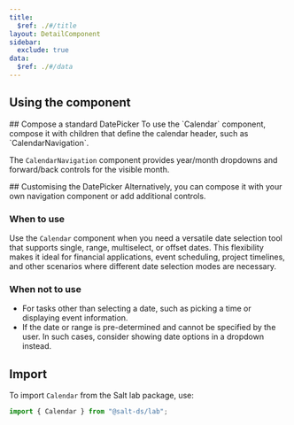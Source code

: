 ```yaml
---
title:
  $ref: ./#/title
layout: DetailComponent
sidebar:
  exclude: true
data:
  $ref: ./#/data
---
```


## Using the component

<LivePreviewControls>
<LivePreview componentName="calendar" exampleName="Single">
## Compose a standard DatePicker
To use the `Calendar` component, compose it with children that define the calendar header, such as `CalendarNavigation`.

The `CalendarNavigation` component provides year/month dropdowns and forward/back controls for the visible month.

</LivePreview>
</LivePreviewControls>

<LivePreviewControls>
  <LivePreview
    componentName="calendar"
    displayName="Custom header"
    exampleName="CustomHeader"
  >
    ## Customising the DatePicker Alternatively, you can compose it with your
    own navigation component or add additional controls.
  </LivePreview>
</LivePreviewControls>

### When to use

Use the `Calendar` component when you need a versatile date selection tool that supports single, range, multiselect, or offset dates. This flexibility makes it ideal for financial applications, event scheduling, project timelines, and other scenarios where different date selection modes are necessary.

### When not to use

- For tasks other than selecting a date, such as picking a time or displaying event information.
- If the date or range is pre-determined and cannot be specified by the user. In such cases, consider showing date options in a dropdown instead.

## Import

To import `Calendar` from the Salt lab package, use:

```js
import { Calendar } from "@salt-ds/lab";
```
